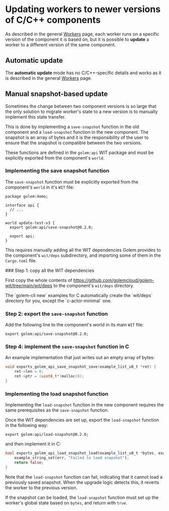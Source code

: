 
# Updating workers to newer versions of C/C++ components

As described in the general [Workers](../../docs/concepts/workers.mdx) page, each worker runs on a specific version of the component it is based on, but it is possible to **update** a worker to a different version of the same component.

## Automatic update

The **automatic update** mode has no C/C++-specific details and works as it is described in the general [Workers](../../docs/concepts/workers.mdx) page.

## Manual snapshot-based update

Sometimes the change between two component versions is so large that the only solution to migrate worker's state to a new version is to manually implement this state transfer.

This is done by implementing a `save-snapshot` function in the old component and a `load-snapshot` function in the new component. The snapshot is an array of bytes and it is the responsibility of the user to ensure that the snapshot is compatible between the two versions.

These functions are defined in the `golem:api` WIT package and must be explicitly exported from the component's `world`.

### Implementing the save snapshot function

The `save-snapshot` function must be explicitly exported from the component's `world` in it's `WIT` file:

```wit
package golem:demo;

interface api {
  // ...
}

world update-test-v3 {
  export golem:api/save-snapshot@0.2.0;

  export api;
}
```

This requires manually adding all the WIT dependencies Golem provides to the component's `wit/deps` subdirectory, and importing some of them in the `Cargo.toml` file.

<Steps>
### Step 1: copy all the WIT dependencies

First copy the whole contents of https://github.com/golemcloud/golem-wit/tree/main/wit/deps to the component's `wit/deps` directory.

<Callout type="info">
  The `golem-cli new` examples for C automatically create the `wit/deps` directory for you, except
  the `c-actor-minimal` one.
</Callout>

### Step 2: export the `save-snapshot` function

Add the following line to the component's world in its main `WIT` file:

```wit
export golem:api/save-snapshot@0.2.0;
```

### Step 4: implement the `save-snapshot` function in C

An example implementation that just writes out an empty array of bytes:

```c
void exports_golem_api_save_snapshot_save(example_list_u8_t *ret) {
    ret->len = 0;
    ret->ptr = (uint8_t*)malloc(0);
}
```

</Steps>

### Implementing the load snapshot function

Implementing the `load-snapshot` function in the new component requires the same prerequisites as the `save-snapshot` function.

Once the WIT dependencies are set up, export the `load-snapshot` function in the following way:

```wit
export golem:api/load-snapshot@0.2.0;
```

and then implement it in C:

```rust
bool exports_golem_api_load_snapshot_load(example_list_u8_t *bytes, example_string_t *err) {
    example_string_set(err, "Failed to load snapshot");
    return false;
}

```

Note that the `load-snapshot` function can fail, indicating that it cannot load a previously saved snapshot. When the upgrade logic detects this, it reverts the worker to the previous version.

If the snapshot can be loaded, the `load-snapshot` function must set up the worker's global state based on `bytes`, and return with `true`.
